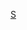{{Catnav|頁面分類|...|阿根廷體育|阿根廷足球|效力阿根廷球會的球員}}
{{Catnav|頁面分類|...|各國足球|阿根廷足球|效力阿根廷球會的球員}}
{{Commonscat|Players of San Lorenzo}}

[[Category:效力阿根廷球會的球員|S]]